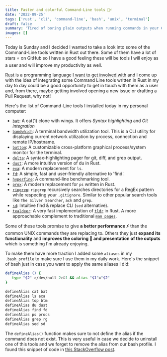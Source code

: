 ```yaml
---
title: Faster and colorful Command-Line tools 🌈⚡
date: '2022-09-25'
tags: ['rust', 'cli', 'command-line', 'bash', 'unix', 'terminal']
draft: false
summary: 'Tired of boring plain outputs when running commands in your Command-Line? And want to get better performance numbers?'
images: []
---
```


Today is Sunday and I decided I wanted to take a look into some of the Command-Line tools written in Rust out there. Some of them have a lot of stars ⭐ on GitHub so I have a good feeling these will be tools I will enjoy as a user and will improve my productivity as well.

[Rust](https://www.rust-lang.org/) is a programming language [I want to get involved with](/previously/2022-08) and I come up with the idea of integrating some Command Line tools written in Rust in my day to day could be a good opportunity to get in touch with them as a user and, from there, maybe getting involved opening a new issue or drafting a Pull Request, why not!

Here's the list of Command-Line tools I installed today in my personal computer:

- [`bat`](https://github.com/sharkdp/bat): A cat(1) clone with wings. It offers _Syntax highlighting_ and _Git integration_
- [`bandwhich`](https://github.com/imsnif/bandwhich): A terminal bandwidth utilization tool. This is a CLI utility for displaying current network utilization by process, connection and remote IP/hostname.
- [`bottom`](https://github.com/ClementTsang/bottom): A customizable cross-platform graphical process/system monitor for the terminal.
- [`delta`](https://github.com/dandavison/delta): A syntax-highlighting pager for git, diff, and grep output.
- [`dust`](https://github.com/bootandy/dust): A more intuitive version of du in Rust.
- [`exa`](https://github.com/ogham/exa): A modern replacement for `ls`.
- [`fd`](https://github.com/sharkdp/fd): A simple, fast and user-friendly alternative to 'find'.
- [`hyperfine`](https://github.com/sharkdp/hyperfine): A command-line benchmarking tool.
- [`prox`](https://github.com/dalance/procs): A modern replacement for `ps` written in Rust.
- [`ripgrep`](https://github.com/BurntSushi/ripgrep): `ripgrep` recursively searches directories for a RegEx pattern while respecting your `.gitignore`. Similar to other popular search tools like `The Silver Searcher`, `ack` and `grep`.
- [`sd`](https://github.com/chmln/sd): Intuitive find & replace CLI (`sed` alternative).
- [`tealdeer`](https://github.com/dbrgn/tealdeer): A very fast implementation of [`tldr`](https://github.com/tldr-pages/tldr) in Rust. A more approachable complement to traditional [`man pages`](https://github.com/tldr-pages/tldr).

Some of these tools promise to give **a better performance ⚡** than the common UNIX commands they are replacing to. Others they just **expand its functionality** and **improves the coloring 🌈 and presentation of the outputs** which is something I'm already enjoying.

To make them have more traction I added some `aliases` in my `.bash_profile` to make sure I use them in my daily work. Here's the snippet of bash just in case you want to apply the same aliases I did:

```bash
defineAlias () {
   type "$2" >/dev/null 2>&1 && alias "$1"="$2"
}

defineAlias cat bat
defineAlias ls exa
defineAlias top btm
defineAlias du dust
defineAlias find fd
defineAlias ps procs
defineAlias grep rg
defineAlias sed sd
```

The `defineAlias()` function makes sure to not define the alias if the command does not exist. This is very useful in case we decide to uninstall one of this tools and we forget to remove the alias from our bash profile. I found this snippet of code in [this StackOverflow post](https://stackoverflow.com/questions/34391838/best-way-to-define-conditional-aliases-in-shell).
